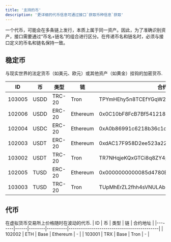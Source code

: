 ```yaml
---
title: '支持的币'
description: '更详细的代币信息可通过接口`获取币种信息`获取'
---
```



<Note>
    一个代币，可能会在多条链上发行，本质上属于同一资产。因此，为了准确识别资产，接口需要通过“币名+链名”的组合进行区分。在传递币名和链名时，必须与接口定义的币名和链名保持一致。
</Note>

## 稳定币
与现实世界的法定货币（如美元、欧元）或其他资产（如黄金）挂钩的加密货币.

| ID     | 币    | 类型     | 链        | 合约地址                                       |
|--------|------|--------|----------|--------------------------------------------|
| 103005 | USDD | TRC-20 | Tron     | TPYmHEhy5n8TCEfYGqW2rPxsghSfzghPDn         |
| 102006 | USDD | ERC-20 | Ethereum | 0x0C10bF8FcB7Bf5412187A595ab97a3609160b5c6 |
| 102004 | USDC | ERC-20 | Ethereum | 0xA0b86991c6218b36c1d19D4a2e9Eb0cE3606eB48 |
| 102003 | USDT | ERC-20 | Ethereum | 0xdAC17F958D2ee523a2206206994597C13D831ec7 |
| 103002 | USDT | TRC-20 | Tron     | TR7NHqjeKQxGTCi8q8ZY4pL8otSzgjLj6t         |
| 102005 | TUSD | ERC-20 | Ethereum | 0x0000000000085d4780B73119b644AE5ecd22b376 |
| 103003 | TUSD | TRC-20 | Tron     | TUpMhErZL2fhh4sVNULAbNKLokS4GjC1F4         |


## 代币
在虚拟货币交易所上价格随时在波动的代币.
| ID     | 币    | 类型     | 链                | 合约地址                                       |
|--------|------|--------|----------|--------------------------------------------|
| 102002 | ETH  | Base   | Ethereum         | -                                          |
| 103001 | TRX  | Base   | Tron                  | -                                          |
